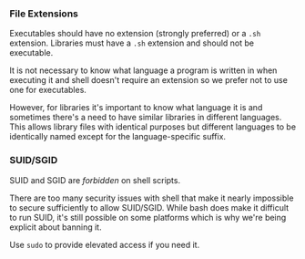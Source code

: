 
### File Extensions

Executables should have no extension (strongly preferred) or a
`.sh` extension. Libraries must have a `.sh`
extension and should not be executable.

It is not necessary to know what language a program is written in when
executing it and shell doesn't require an extension so we prefer not
to use one for executables.

However, for libraries it's important to know what language it is and
sometimes there's a need to have similar libraries in different
languages. This allows library files with identical purposes but
different languages to be identically named except for the
language-specific suffix.

<a id="s2.2-suid-sgid"></a>

### SUID/SGID

SUID and SGID are *forbidden* on shell scripts.

There are too many security issues with shell that make it nearly
impossible to secure sufficiently to allow SUID/SGID. While bash does
make it difficult to run SUID, it's still possible on some platforms
which is why we're being explicit about banning it.

Use `sudo` to provide elevated access if you need it.

